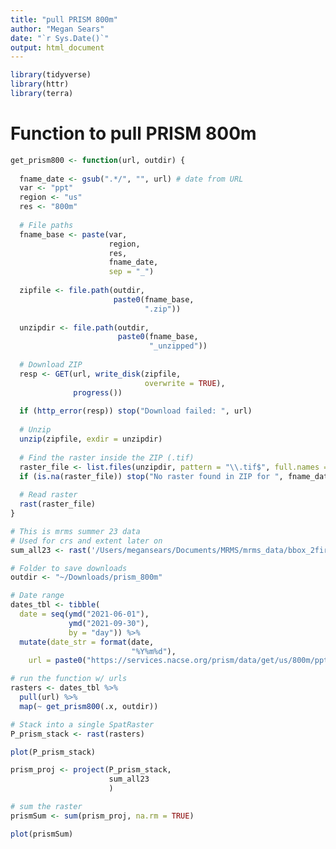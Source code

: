 ```yaml
---
title: "pull PRISM 800m"
author: "Megan Sears"
date: "`r Sys.Date()`"
output: html_document
---
```


```r

library(tidyverse)
library(httr)
library(terra)

```

# Function to pull PRISM 800m

```r

get_prism800 <- function(url, outdir) {
  
  fname_date <- gsub(".*/", "", url) # date from URL
  var <- "ppt" 
  region <- "us"
  res <- "800m"
  
  # File paths
  fname_base <- paste(var, 
                      region, 
                      res, 
                      fname_date, 
                      sep = "_")
  
  zipfile <- file.path(outdir, 
                       paste0(fname_base, 
                              ".zip"))
  
  unzipdir <- file.path(outdir, 
                        paste0(fname_base, 
                               "_unzipped"))
  
  # Download ZIP
  resp <- GET(url, write_disk(zipfile, 
                              overwrite = TRUE), 
              progress())
  
  if (http_error(resp)) stop("Download failed: ", url)
  
  # Unzip
  unzip(zipfile, exdir = unzipdir)
  
  # Find the raster inside the ZIP (.tif)
  raster_file <- list.files(unzipdir, pattern = "\\.tif$", full.names = TRUE)[1]
  if (is.na(raster_file)) stop("No raster found in ZIP for ", fname_date)
  
  # Read raster
  rast(raster_file)
}

```


```r

# This is mrms summer 23 data
# Used for crs and extent later on
sum_all23 <- rast('/Users/megansears/Documents/MRMS/mrms_data/bbox_2fires/summertotal_2023_fil01.tif')

# Folder to save downloads
outdir <- "~/Downloads/prism_800m"

# Date range
dates_tbl <- tibble(
  date = seq(ymd("2021-06-01"), 
             ymd("2021-09-30"), 
             by = "day")) %>%
  mutate(date_str = format(date, 
                           "%Y%m%d"),
    url = paste0("https://services.nacse.org/prism/data/get/us/800m/ppt/", date_str))

# run the function w/ urls
rasters <- dates_tbl %>%
  pull(url) %>%
  map(~ get_prism800(.x, outdir))

# Stack into a single SpatRaster
P_prism_stack <- rast(rasters)

plot(P_prism_stack)

prism_proj <- project(P_prism_stack,
                      sum_all23
                      )

# sum the raster
prismSum <- sum(prism_proj, na.rm = TRUE)

plot(prismSum)

```

